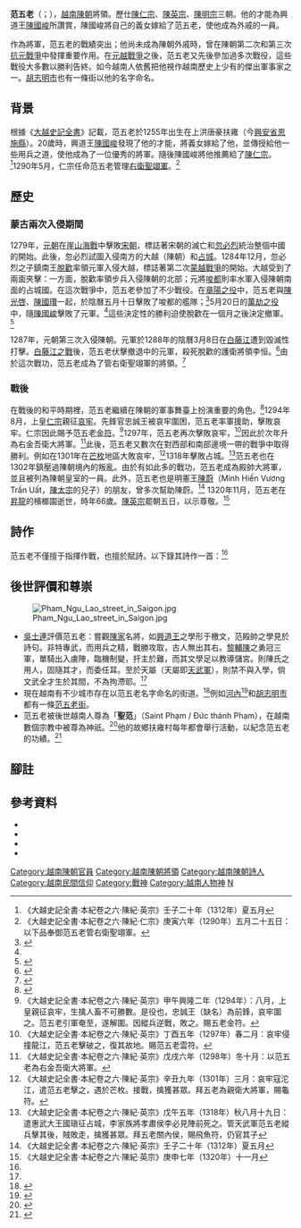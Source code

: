 '''范五老'''（{{vie|v='''Phạm Ngũ Lão'''|hn=范五老}}；{{bd|1255年||1320年||}}），[[越南|越南]][[陳朝_(越南)|陳朝]]將領。歷仕[[陳仁宗|陳仁宗]]、[[陳英宗|陳英宗]]、[[陳明宗|陳明宗]]三朝。他的才能為興道王[[陳國峻|陳國峻]]所讚賞，陳國峻將自己的義女嫁給了范五老，使他成為外戚的一員。

作為將軍，范五老的戰績突出；他尚未成為陳朝外戚時，曾在陳朝第二次和第三次[[元越戰爭|抗元戰爭]]中發揮重要作用。在[[元越戰爭|元越戰爭]]之後，范五老又先後參加過多次戰役，這些戰役大多數以勝利告終。如今越南人依舊把他視作越南歷史上少有的傑出軍事家之一。[[胡志明市|胡志明市]]也有一條街以他的名字命名。

== 背景 ==
根據《[[大越史記全書|大越史記全書]]》記載，范五老於1255年出生在上洪唐豪扶雍（今[[興安省_(越南)|興安省]][[恩施縣_(越南)|恩施縣]]）。20歲時，興道王[[陳國峻|陳國峻]]發現了他的才能，將義女嫁給了他，並傳授給他一些用兵之道，使他成為了一位優秀的將軍。隨後陳國峻將他推薦給了[[陳仁宗|陳仁宗]]。<ref name="daiviet204">《大越史記全書·本紀卷之六·陳紀·英宗》壬子二十年（1312年）夏五月</ref>1290年5月，仁宗任命范五老管理[[右衛聖翊軍|右衛聖翊軍]]。<ref>《大越史記全書·本紀卷之六·陳紀·仁宗》庚寅六年（1290年）五月二十五日：以下品奉御范五老管右衛聖翊軍。</ref>
== 歷史 ==
=== 蒙古兩次入侵期間 ===
1279年，[[元朝|元朝]]在[[崖山海戰|崖山海戰]]中擊敗[[宋朝|宋朝]]，標誌著宋朝的滅亡和[[忽必烈|忽必烈]]統治整個中國的開始。此後，忽必烈試圖入侵南方的大越（陳朝）和[[占城|占城]]。1284年12月，忽必烈之子鎮南王[[脫歡|脫歡]]率領元軍入侵大越，標誌著第二次[[蒙越戰爭|蒙越戰爭]]的開始。大越受到了兩面夾擊：一方面，脫歡率領步兵入侵陳朝的北部；元將[[唆都|唆都]]則率水軍入侵陳朝南面的占城國。在這次戰爭中，范五老參加了不少戰役。在[[章陽之役|章陽之役]]中，范五老與[[陳光啓|陳光啓]]、[[陳國瓚|陳國瓚]]一起，於陰曆五月十日擊敗了唆都的艦隊；{{Harvnb|陳仲金}}<ref name=Chapuis83>{{Harvnb|Chapuis|1995|p=83}}</ref>5月20日的[[萬劫之役|萬劫之役]]中，隨[[陳國峻|陳國峻]]擊敗了元軍。<ref name=Tran59/>這些決定性的勝利迫使脫歡在一個月之後決定撤軍。<ref name=Tran59>{{Harvnb|陳仲金|1971|p=59}}</ref>

1287年，元朝第三次入侵陳朝。元軍於1288年的陰曆3月8日在[[白藤江|白藤江]]遭到毀滅性打擊。[[白藤江之戰_(1288年)|白藤江之戰]]後，范五老伏擊撤退中的元軍，殺死脫歡的護衛將領李恒。<ref name=Tran62>{{Harvnb|陳仲金|1971|p=62}}</ref>由於這次戰功，范五老成為了管右衛聖翊軍的將領。<ref name=Tran63>{{Harvnb|陳仲金|1971|p=63}}</ref>

=== 戰後 ===
在戰後的和平時期裡，范五老繼續在陳朝的軍事舞臺上扮演重要的角色。<ref name=Chapuis88>{{Harvnb|Chapuis|1995|p=88}}</ref>1294年8月，上皇[[陳仁宗|仁宗]]親征[[哀牢|哀牢]]。先鋒官忠誠王被哀牢圍困，范五老率軍援助，擊敗哀牢。仁宗因此賜予范五老[[金符|金符]]。<ref>《大越史記全書·本紀卷之六·陳紀·英宗》甲午興隆二年（1294年）：八月，上皇親征哀牢，生擒人畜不可勝數。是役也，忠誠王（缺名）為前鋒，哀牢圍之。范五老引軍奄至，遂解圍。因縱兵逆戰，敗之。賜五老金符。</ref>1297年，范五老再次擊敗哀牢，<ref>《大越史記全書·本紀卷之六·陳紀·英宗》丁酉五年（1297年）春二月：哀牢侵撞龍江，范五老擊破之，復其故地。賜范五老雲符。</ref>因此於次年升為右金吾衛大將軍。<ref>《大越史記全書·本紀卷之六·陳紀·英宗》戊戌六年（1298年）冬十月：以范五老為右金吾衛大將軍。</ref>此後，范五老又數次在對西部和南部邊境一帶的戰爭中取得勝利。例如在1301年在[[芒枚|芒枚]]地區大敗哀牢，<ref>《大越史記全書·本紀卷之六·陳紀·英宗》辛丑九年（1301年）三月：哀牢寇沱江，遣范五老擊之，遇於芒枚。接戰，擒獲甚眾。拜五老為親衛大將軍，賜龜符。</ref>1318年擊敗占城。<ref>《大越史記全書·本紀卷之六·陳紀·英宗》戊午五年（1318年）秋八月十九日：遣惠武大王國瑱征占城，李家族將孝肅侯李必見陣前死之。管天武軍范五老縱兵擊其後，賊敗走，擒獲甚眾。拜五老關內侯，賜飛魚符，仍官其子</ref>范五老也在1302年鎮壓過陳朝境內的叛亂。由於有如此多的戰功，范五老成為殿帥大將軍，並且被列為陳朝皇室的一員。此外，范五老也是明憲王[[陳蔚|陳蔚]]（Minh Hiến Vương Trần Uất，[[陳太宗|陳太宗]]的兒子）的朋友，曾多次幫助陳蔚。<ref name="daiviet204">《大越史記全書·本紀卷之六·陳紀·英宗》壬子二十年（1312年）夏五月</ref>
1320年11月，范五老在[[昇龍|昇龍]]的檳榔園逝世，時年66歲。[[陳英宗|陳英宗]]罷朝五日，以示尊敬。<ref>《大越史記全書·本紀卷之六·陳紀·英宗》庚申七年（1320年）十一月</ref>
== 詩作 ==
范五老不僅擅于指揮作戰，也擅於賦詩。以下錄其詩作一首：<ref name="daiviet204"/>
{{cquote|橫槊江山恰幾秋，三軍貔虎氣吞牛。男兒未了功名債，羞聽人間說[[諸葛亮|武侯]]。}}
== 後世評價和尊崇 ==
[[File:Pham_Ngu_Lao_street_in_Saigon.jpg|thumb]]
* [[吳士連|吳士連]]評價范五老：嘗觀[[陳朝_(越南)|陳家]]名將，如[[陳興道|興道王]]之學形于檄文，范殿帥之學見於詩句。非特專武，而用兵之精，戰勝攻取，古人無出其右。[[黎輔陳|黎輔陳]]之勇冠三軍，單騎出入虜陣，臨機制變，扞主於難，而其文學足以教導儲宮。則陳氏之用人，固隨其才，而委任耳。至於天屬（天屬即[[天武軍|天武軍]]），則禁不與入學，倘文武全才生於其間，不為拘滯耶。<ref name="daiviet204"/>
* 現在越南有不少城市存在以范五老名字命名的街道。<ref>{{cite book| title=Vietnam Country Map |publisher=Periplus Travel Maps |year=2002–03 |isbn=0-7946-0070-0}}</ref>例如[[河內市|河內]]<ref>{{cite web|url=http://english.vietnamnet.vn/lifestyle/2007/08/733480/|title=Hanoi to get glimpse of ancient site|publisher=Vietnamnet.vn|date=2007-08-24|accessdate=2009-11-27|deadurl=yes|archiveurl=https://web.archive.org/web/20090803112123/http://english.vietnamnet.vn/lifestyle/2007/08/733480/|archivedate=2009-08-03}} </ref>和[[胡志明市|胡志明市]]都有一條[[范五老街|范五老街]]。
* 范五老被後世越南人尊為「'''聖范'''」（Saint Phạm / Đức thánh Phạm），在越南數個宗教中被尊為神祇。<ref>{{cite book|title=Possessed by the spirits: mediumship in contemporary Vietnamese communities|pages=36|author=Karen Fjelstad, Nguyễn Thị Hiền|publisher=SEAP Publications|year=1996|isbn=0877271410}}</ref>他的故鄉扶雍村每年都會舉行活動，以紀念范五老的功績。<ref>{{cite book|title=La Terre du Dragon Tome 2|pages=179|language=fr |first=Xavier|last= Guillaume|isbn=2748316479|publisher=Editions Publibook}}</ref>
== 腳註 ==
{{reflist|2}}
== 參考資料 ==
* {{citation|author=潘清簡|authorlink=潘清簡|title=[[欽定越史通鑒綱目|欽定越史通鑒綱目]]|year=|publisher=|location=|ref=harv}}
* {{citation|author=陳仲金|authorlink=陳仲金|title=[[越南史略|越南史略]]|year=|publisher=|location=|ref=harv}}
* {{citation|first=Oscar|last=Chapuis|title=A history of Vietnam: from Hong Bang to Tu Duc|url=http://books.google.com/books?id=Jskyi00bspcC&lpg=PA85&dq=%22tran%20anh%20tong%22&as_brr=3&hl=fr&pg=PA85#v=onepage&q=%22tran%20anh%20tong%22&f=false|year=1995|publisher=Greenwood Publishing Group|isbn=0313296227}}
* {{cite book|title=《大越史記全書》|author=[[吳士連|吳士連]]等|publisher=[[東京大學|東京大學]]東洋文化硏究所附屬東洋學文獻センター（[[昭和|昭和]]59－61年）（1984－1986）}}

{{DEFAULTSORT:Phạm范}}
[[Category:越南陳朝官員|Category:越南陳朝官員]]
[[Category:越南陳朝將領|Category:越南陳朝將領]]
[[Category:越南陳朝詩人|Category:越南陳朝詩人]]
[[Category:越南民間信仰|Category:越南民間信仰]]
[[Category:戰神|Category:戰神]]
[[Category:越南人物神|Category:越南人物神]]
[[Category:范姓|N]]